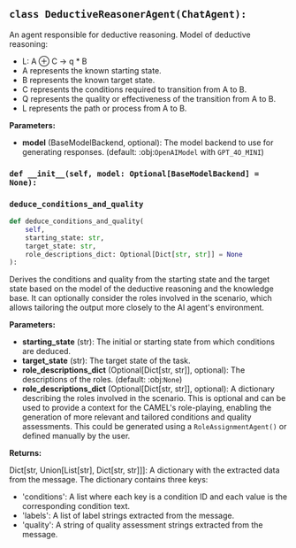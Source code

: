 <a id="camel.agents.deductive_reasoner_agent"></a>

<a id="camel.agents.deductive_reasoner_agent.DeductiveReasonerAgent"></a>

## `class DeductiveReasonerAgent(ChatAgent):`

An agent responsible for deductive reasoning. Model of deductive
reasoning:
- L: A ⊕ C -> q * B
- A represents the known starting state.
- B represents the known target state.
- C represents the conditions required to transition from A to B.
- Q represents the quality or effectiveness of the transition from
A to B.
- L represents the path or process from A to B.

**Parameters:**

- **model** (BaseModelBackend, optional): The model backend to use for generating responses. (default: :obj:`OpenAIModel` with `GPT_4O_MINI`)

<a id="camel.agents.deductive_reasoner_agent.DeductiveReasonerAgent.__init__"></a>

### `def __init__(self, model: Optional[BaseModelBackend] = None):`

<a id="camel.agents.deductive_reasoner_agent.DeductiveReasonerAgent.deduce_conditions_and_quality"></a>

### `deduce_conditions_and_quality`

```python
def deduce_conditions_and_quality(
    self,
    starting_state: str,
    target_state: str,
    role_descriptions_dict: Optional[Dict[str, str]] = None
):
```

Derives the conditions and quality from the starting state and the
target state based on the model of the deductive reasoning and the
knowledge base. It can optionally consider the roles involved in the
scenario, which allows tailoring the output more closely to the AI
agent's environment.

**Parameters:**

- **starting_state** (str): The initial or starting state from which conditions are deduced.
- **target_state** (str): The target state of the task.
- **role_descriptions_dict** (Optional[Dict[str, str]], optional): The descriptions of the roles. (default: :obj:`None`)
- **role_descriptions_dict** (Optional[Dict[str, str]], optional): A dictionary describing the roles involved in the scenario. This is optional and can be used to provide a context for the CAMEL's role-playing, enabling the generation of more relevant and tailored conditions and quality assessments. This could be generated using a `RoleAssignmentAgent()` or defined manually by the user.

**Returns:**

  Dict[str, Union[List[str], Dict[str, str]]]: A dictionary with the
extracted data from the message. The dictionary contains three
keys:
- 'conditions': A list where each key is a condition ID and
each value is the corresponding condition text.
- 'labels': A list of label strings extracted from the message.
- 'quality': A string of quality assessment strings extracted
from the message.
